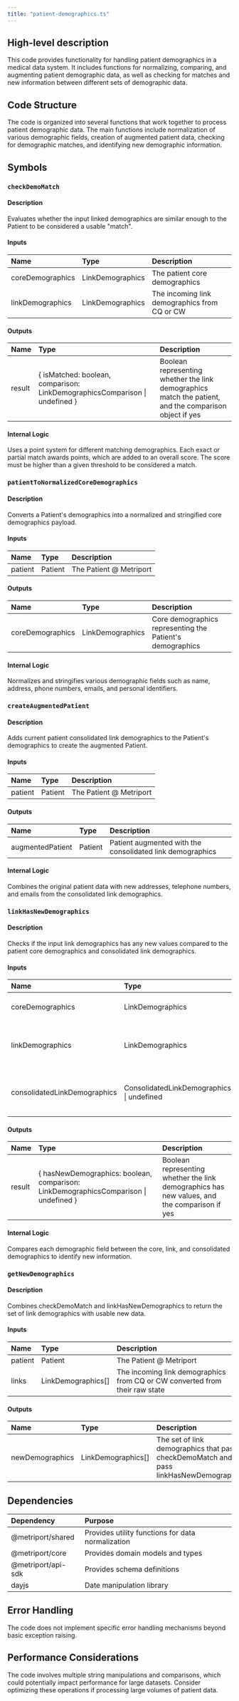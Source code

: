 ```yaml
---
title: "patient-demographics.ts"
---
```


## High-level description
This code provides functionality for handling patient demographics in a medical data system. It includes functions for normalizing, comparing, and augmenting patient demographic data, as well as checking for matches and new information between different sets of demographic data.

## Code Structure
The code is organized into several functions that work together to process patient demographic data. The main functions include normalization of various demographic fields, creation of augmented patient data, checking for demographic matches, and identifying new demographic information.

## Symbols

### `checkDemoMatch`
#### Description
Evaluates whether the input linked demographics are similar enough to the Patient to be considered a usable "match".

#### Inputs
| Name | Type | Description |
|:-----|:-----|:------------|
| coreDemographics | LinkDemographics | The patient core demographics |
| linkDemographics | LinkDemographics | The incoming link demographics from CQ or CW |

#### Outputs
| Name | Type | Description |
|:-----|:-----|:------------|
| result | { isMatched: boolean, comparison: LinkDemographicsComparison \| undefined } | Boolean representing whether the link demographics match the patient, and the comparison object if yes |

#### Internal Logic
Uses a point system for different matching demographics. Each exact or partial match awards points, which are added to an overall score. The score must be higher than a given threshold to be considered a match.

### `patientToNormalizedCoreDemographics`
#### Description
Converts a Patient's demographics into a normalized and stringified core demographics payload.

#### Inputs
| Name | Type | Description |
|:-----|:-----|:------------|
| patient | Patient | The Patient @ Metriport |

#### Outputs
| Name | Type | Description |
|:-----|:-----|:------------|
| coreDemographics | LinkDemographics | Core demographics representing the Patient's demographics |

#### Internal Logic
Normalizes and stringifies various demographic fields such as name, address, phone numbers, emails, and personal identifiers.

### `createAugmentedPatient`
#### Description
Adds current patient consolidated link demographics to the Patient's demographics to create the augmented Patient.

#### Inputs
| Name | Type | Description |
|:-----|:-----|:------------|
| patient | Patient | The Patient @ Metriport |

#### Outputs
| Name | Type | Description |
|:-----|:-----|:------------|
| augmentedPatient | Patient | Patient augmented with the consolidated link demographics |

#### Internal Logic
Combines the original patient data with new addresses, telephone numbers, and emails from the consolidated link demographics.

### `linkHasNewDemographics`
#### Description
Checks if the input link demographics has any new values compared to the patient core demographics and consolidated link demographics.

#### Inputs
| Name | Type | Description |
|:-----|:-----|:------------|
| coreDemographics | LinkDemographics | The patient core demographics |
| linkDemographics | LinkDemographics | The incoming link demographics from CQ or CW |
| consolidatedLinkDemographics | ConsolidatedLinkDemographics \| undefined | The patient consolidated link demographics history |

#### Outputs
| Name | Type | Description |
|:-----|:-----|:------------|
| result | { hasNewDemographics: boolean, comparison: LinkDemographicsComparison \| undefined } | Boolean representing whether the link demographics has new values, and the comparison if yes |

#### Internal Logic
Compares each demographic field between the core, link, and consolidated demographics to identify new information.

### `getNewDemographics`
#### Description
Combines checkDemoMatch and linkHasNewDemographics to return the set of link demographics with usable new data.

#### Inputs
| Name | Type | Description |
|:-----|:-----|:------------|
| patient | Patient | The Patient @ Metriport |
| links | LinkDemographics[] | The incoming link demographics from CQ or CW converted from their raw state |

#### Outputs
| Name | Type | Description |
|:-----|:-----|:------------|
| newDemographics | LinkDemographics[] | The set of link demographics that pass checkDemoMatch and pass linkHasNewDemographics |

## Dependencies
| Dependency | Purpose |
|:-----------|:--------|
| @metriport/shared | Provides utility functions for data normalization |
| @metriport/core | Provides domain models and types |
| @metriport/api-sdk | Provides schema definitions |
| dayjs | Date manipulation library |

## Error Handling
The code does not implement specific error handling mechanisms beyond basic exception raising.

## Performance Considerations
The code involves multiple string manipulations and comparisons, which could potentially impact performance for large datasets. Consider optimizing these operations if processing large volumes of patient data.